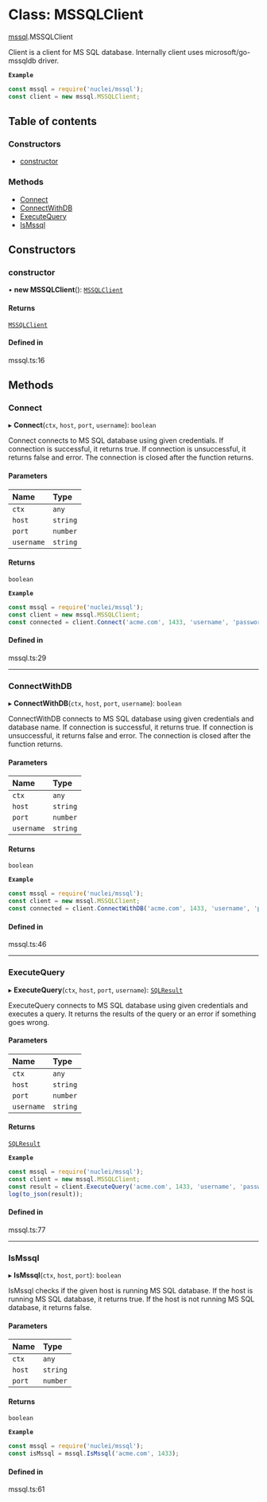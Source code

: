 # Class: MSSQLClient

[mssql](/templates/protocols/javascript/modules/mssql).MSSQLClient

Client is a client for MS SQL database.
Internally client uses microsoft/go-mssqldb driver.

**`Example`**

```javascript
const mssql = require('nuclei/mssql');
const client = new mssql.MSSQLClient;
```

## Table of contents

### Constructors

- [constructor](/templates/protocols/javascript/modules/mssql.MSSQLClient#constructor)

### Methods

- [Connect](/templates/protocols/javascript/modules/mssql.MSSQLClient#connect)
- [ConnectWithDB](/templates/protocols/javascript/modules/mssql.MSSQLClient#connectwithdb)
- [ExecuteQuery](/templates/protocols/javascript/modules/mssql.MSSQLClient#executequery)
- [IsMssql](/templates/protocols/javascript/modules/mssql.MSSQLClient#ismssql)

## Constructors

### constructor

• **new MSSQLClient**(): [`MSSQLClient`](/templates/protocols/javascript/modules/mssql.MSSQLClient)

#### Returns

[`MSSQLClient`](/templates/protocols/javascript/modules/mssql.MSSQLClient)

#### Defined in

mssql.ts:16

## Methods

### Connect

▸ **Connect**(`ctx`, `host`, `port`, `username`): `boolean`

Connect connects to MS SQL database using given credentials.
If connection is successful, it returns true.
If connection is unsuccessful, it returns false and error.
The connection is closed after the function returns.

#### Parameters

| Name | Type |
| :------ | :------ |
| `ctx` | `any` |
| `host` | `string` |
| `port` | `number` |
| `username` | `string` |

#### Returns

`boolean`

**`Example`**

```javascript
const mssql = require('nuclei/mssql');
const client = new mssql.MSSQLClient;
const connected = client.Connect('acme.com', 1433, 'username', 'password');
```

#### Defined in

mssql.ts:29

___

### ConnectWithDB

▸ **ConnectWithDB**(`ctx`, `host`, `port`, `username`): `boolean`

ConnectWithDB connects to MS SQL database using given credentials and database name.
If connection is successful, it returns true.
If connection is unsuccessful, it returns false and error.
The connection is closed after the function returns.

#### Parameters

| Name | Type |
| :------ | :------ |
| `ctx` | `any` |
| `host` | `string` |
| `port` | `number` |
| `username` | `string` |

#### Returns

`boolean`

**`Example`**

```javascript
const mssql = require('nuclei/mssql');
const client = new mssql.MSSQLClient;
const connected = client.ConnectWithDB('acme.com', 1433, 'username', 'password', 'master');
```

#### Defined in

mssql.ts:46

___

### ExecuteQuery

▸ **ExecuteQuery**(`ctx`, `host`, `port`, `username`): [`SQLResult`](/templates/protocols/javascript/modules/mssql.SQLResult)

ExecuteQuery connects to MS SQL database using given credentials and executes a query.
It returns the results of the query or an error if something goes wrong.

#### Parameters

| Name | Type |
| :------ | :------ |
| `ctx` | `any` |
| `host` | `string` |
| `port` | `number` |
| `username` | `string` |

#### Returns

[`SQLResult`](/templates/protocols/javascript/modules/mssql.SQLResult)

**`Example`**

```javascript
const mssql = require('nuclei/mssql');
const client = new mssql.MSSQLClient;
const result = client.ExecuteQuery('acme.com', 1433, 'username', 'password', 'master', 'SELECT @@version');
log(to_json(result));
```

#### Defined in

mssql.ts:77

___

### IsMssql

▸ **IsMssql**(`ctx`, `host`, `port`): `boolean`

IsMssql checks if the given host is running MS SQL database.
If the host is running MS SQL database, it returns true.
If the host is not running MS SQL database, it returns false.

#### Parameters

| Name | Type |
| :------ | :------ |
| `ctx` | `any` |
| `host` | `string` |
| `port` | `number` |

#### Returns

`boolean`

**`Example`**

```javascript
const mssql = require('nuclei/mssql');
const isMssql = mssql.IsMssql('acme.com', 1433);
```

#### Defined in

mssql.ts:61
